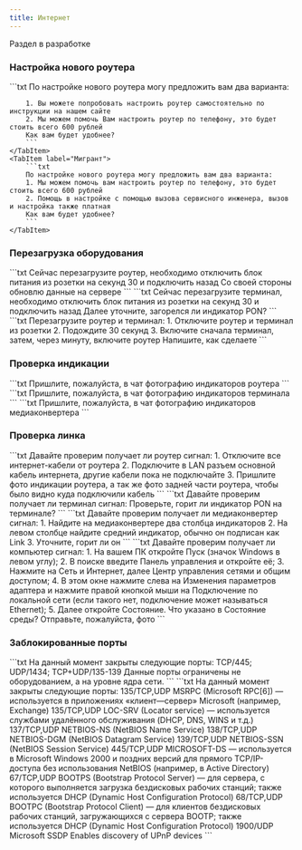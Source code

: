 ```yaml
---
title: Интернет
---
```











<Aside type="caution">Раздел в разработке</Aside>

### Настройка нового роутера
<Tabs>
    <TabItem label="Наша сеть">
        ```txt
        По настройке нового роутера могу предложить вам два варианта:

        1. Вы можете попробовать настроить роутер самостоятельно по инструкции на нашем сайте
        2. Мы можем помочь Вам настроить роутер по телефону, это будет стоить всего 600 рублей
        Как вам будет удобнее?
        ```
    </TabItem>
    <TabItem label="Мигрант">
        ```txt
        По настройке нового роутера могу предложить вам два варианта:
        1. Мы можем помочь вам настроить роутер по телефону, это будет стоить всего 600 рублей
        2. Помощь в настройке с помощью вызова сервисного инженера, вызов и настройка также платная
        Как вам будет удобнее?
        ```
    </TabItem>
</Tabs>

### Перезагрузка оборудования
<Tabs>
    <TabItem label="Роутер">
        ```txt
        Сейчас перезагрузите роутер, необходимо отключить блок питания из розетки на секунд 30 и подключить назад
        Со своей стороны обновлю данные на сервере
        ```
    </TabItem>
    <TabItem label="Терминал">
        ```txt
        Сейчас перезагрузите терминал, необходимо отключить блок питания из розетки на секунд 30 и подключить назад
        Далее уточните, загорелся ли индикатор PON?
        ```
    </TabItem>
    <TabItem label="Роутер и терминал">
        ```txt
        Перезагрузите роутер и терминал:
        1. Отключите роутер и терминал из розетки
        2. Подождите 30 секунд
        3. Включите сначала терминал, затем, через минуту, включите роутер
        Напишите, как сделаете
        ```
    </TabItem>
</Tabs>

### Проверка индикации
<Tabs>
    <TabItem label="Роутер">
        ```txt
        Пришлите, пожалуйста, в чат фотографию индикаторов роутера
        ```
    </TabItem>
    <TabItem label="Терминал">
        ```txt
        Пришлите, пожалуйста, в чат фотографию индикаторов терминала
        ```
    </TabItem>
    <TabItem label="Медиаконвертер">
        ```txt
        Пришлите, пожалуйста, в чат фотографию индикаторов медиаконвертера
        ```
    </TabItem>
</Tabs>

### Проверка линка
<Tabs>
    <TabItem label="Роутер">
        ```txt
        Давайте проверим получает ли роутер сигнал:
        1. Отключите все интернет-кабели от роутера
        2. Подключите в LAN разъем основной кабель интернета, другие кабели пока не подключайте
        3. Пришлите фото индикации роутера, а так же фото задней части роутера, чтобы было видно куда подключили кабель
        ```
    </TabItem>
    <TabItem label="Терминал">
        ```txt
        Давайте проверим получает ли терминал сигнал:
        Проверьте, горит ли индикатор PON на терминале?
        ```
    </TabItem>
    <TabItem label="Медиаконвертер">
        ```txt
        Давайте проверим получает ли медиаконвертер сигнал:
        1. Найдите на медиаконвертере два столбца индикаторов
        2. На левом столбце найдите средний индикатор, обычно он подписан как Link
        3. Уточните, горит ли он
        ```
    </TabItem>
    <TabItem label="Напрямую">
        ```txt
        Давайте проверим получает ли компьютер сигнал:
        1. На вашем ПК откройте Пуск (значок Windows в левом углу);
        2. В поиске введите Панель управления и откройте её;
        3. Нажмите на Сеть и Интернет, далее Центр управления сетями и общим доступом;
        4. В этом окне нажмите слева на Изменения параметров адаптера и нажмите правой кнопкой мыши на Подключение по
        локальной сети (если такого нет, подключение может называться Ethernet);
        5. Далее откройте Состояние.
        Что указано в Состояние среды? Отправьте, пожалуйста, фото
        ```
    </TabItem>
</Tabs>

### Заблокированные порты
<Tabs>
    <TabItem label="Наша сеть">
        ```txt
        На данный момент закрыты следующие порты:
        TCP/445; UDP/1434; TCP+UDP/135-139
        Данные порты ограничены не оборудованием, а на уровне ядра сети.
        ```
    </TabItem>
    <TabItem label="Interzet">
        ```txt
        На данный момент закрыты следующие порты:
        135/TCP,UDP MSRPC (Microsoft RPC[6]) — используется в приложениях «клиент—сервер» Microsoft (например, Exchange)
        135/TCP,UDP LOC-SRV (Locator service) — используется службами удалённого обслуживания (DHCP, DNS, WINS и т.д.)
        137/TCP,UDP NETBIOS-NS (NetBIOS Name Service)
        138/TCP,UDP NETBIOS-DGM (NetBIOS Datagram Service)
        139/TCP,UDP NETBIOS-SSN (NetBIOS Session Service)
        445/TCP,UDP MICROSOFT-DS — используется в Microsoft Windows 2000 и поздних версий для прямого TCP/IP-доступа без
        использования NetBIOS (например, в Active Directory)
        67/TCP,UDP BOOTPS (Bootstrap Protocol Server) — для сервера, с которого выполняется загрузка бездисковых рабочих
        станций; также используется DHCP (Dynamic Host Configuration Protocol)
        68/TCP,UDP BOOTPC (Bootstrap Protocol Client) — для клиентов бездисковых рабочих станций, загружающихся с
        сервера BOOTP; также используется DHCP (Dynamic Host Configuration Protocol)
        1900/UDP Microsoft SSDP Enables discovery of UPnP devices
        ```
    </TabItem>
</Tabs>